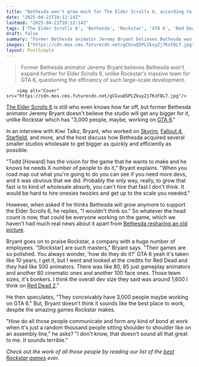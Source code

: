 ```yaml
---
title: "Bethesda won't grow much for The Elder Scrolls 6, according to Starfield dev who thinks Rockstar's consistency is amazing given GTA 6's massive headcount"
date: "2025-04-21T10:12:14Z"
lastmod: "2025-04-21T10:12:14Z"
tags: ['The Elder Scrolls 6', 'Bethesda', 'Rockstar', 'GTA 6', 'Red Dead Redemption 2', 'RPG', 'Open-World', 'Game Development']
draft: false
summary: "Former Bethesda animator Jeremy Bryant believes Bethesda won't expand further for Elder Scrolls 6, unlike Rockstar's massive team for GTA 6, questioning the efficiency of such large-scale development."
images: ["https://cdn.mos.cms.futurecdn.net/gCGvuQSPLZkuyZj7KzF8L7.jpg"]
layout: PostSimple
---
```

> Former Bethesda animator Jeremy Bryant believes Bethesda won't expand further for Elder Scrolls 6, unlike Rockstar's massive team for GTA 6, questioning the efficiency of such large-scale development.


        <img alt="Cover" src="https://cdn.mos.cms.futurecdn.net/gCGvuQSPLZkuyZj7KzF8L7.jpg"/>
        
[<u>The Elder Scrolls 6</u>](https://www.gamesradar.com/elder-scrolls-6-release-date-location-news-races/) is still who even knows how far off, but former Bethesda animator Jeremy Bryant doesn't believe the studio will get any bigger for it, unlike Rockstar which has "3,000 people, maybe, working on [<u>GTA 6</u>](https://www.gamesradar.com/gta-6-guide/)."

In an interview with Kiwi Talkz, Bryant, who worked on [Skyrim](https://www.gamesradar.com/skyrim-guide/), [Fallout 4](https://www.gamesradar.com/fallout-4-tips/), [Starfield](https://www.gamesradar.com/starfield-guide/), and more, and the host discuss how Bethesda acquired several smaller studios wholesale to get bigger as quickly and efficiently as possible.

"Todd [Howard] has the vision for the game that he wants to make and he knows he needs X number of people to do it," Bryant explains. "When you road map out what you're going to do you can see if you need more devs, and it was obvious that we did. Probably the only way, really, to grow that fast is to kind of wholesale absorb, you can't hire that fast I don't think. It would be hard to hire onesies twozies and get up to the scale you needed."

However, when asked if he thinks Bethesda will grow anymore to support the Elder Scrolls 6, he replies, "I wouldn't think so." So whatever the head count is now, that could be everyone working on the game, which we haven't had much real news about it apart from [<u>Bethesda resharing an old picture</u>](https://www.gamesradar.com/games/the-elder-scrolls/more-than-4-years-after-its-last-elder-scrolls-6-teaser-bethesda-officially-re-acknowledges-the-rpg-using-the-exact-same-picture-we-saw-in-2018/).

Bryant goes on to praise Rockstar, a company with a huge number of employees. "[Rockstar] are such masters," Bryant says. "Their games are so polished. You always wonder, 'how do they do it?' GTA 6 yeah it's taken like 10 years, I get it, but I went and looked at the credits for Red Dead and they had like 500 animators. There was like 80, 85 just gameplay animators and another 80 cinematic ones and another 100 face ones. Those team sizes, it's bonkers. I think the overall dev size they said was around 1,600 I think on [<u>Red Dead 2</u>](https://www.gamesradar.com/red-dead-redemption-2-100-completion-guide/)."

He then speculates, "They conceivably have 3,000 people maybe working on GTA 6." But, Bryant doesn't think it sounds like the best place to work, despite the amazing games Rockstar makes.

"How do all those people communicate and form any kind of bond at work when it's just a random thousand people sitting shoulder to shoulder like on an assembly line," he asks? "I don't know, that doesn't sound all that great to me. It sounds terrible."

*Check out the work of all those people by reading our list of the *[<u><em>best Rockstar games</em></u>](https://www.gamesradar.com/best-rockstar-games/)* ever.*
        